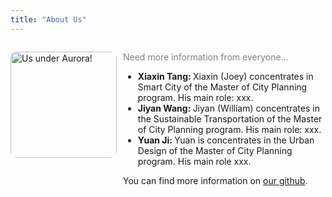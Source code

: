 ```yaml
---
title: "About Us"
---
```


<div style="display: flex; gap: 10px; align-items: flex-start;">

<img src="images/GroupPhoto.jpg" alt="Us under Aurora!" style="width: 170px; border-radius: 10px;">

<div>
  <p><span style="color:grey">Need more information from everyone... </p>

  - **Xiaxin Tang: **
    Xiaxin (Joey) concentrates in Smart City of the Master of City Planning program. His main role: xxx.
  - **Jiyan Wang: **
    Jiyan (William) concentrates in the Sustainable Transportation of the Master of City Planning program. His main role: xxx.
  - **Yuan Ji: **
    Yuan is concentrates in the Urban Design of the Master of City Planning program. His main role xxx. 

  <p>You can find more information on [our github](https://github.com/Xiaxin-Tang/final).</p>
</div>

</div>